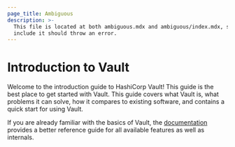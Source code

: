 ```yaml
---
page_title: Ambiguous
description: >-
  This file is located at both ambiguous.mdx and ambiguous/index.mdx, so trying to
  include it should throw an error.
---
```


# Introduction to Vault

Welcome to the introduction guide to HashiCorp Vault! This guide is the best
place to get started with Vault. This guide covers what Vault is, what problems
it can solve, how it compares to existing software, and contains a quick start
for using Vault.

If you are already familiar with the basics of Vault, the
[documentation](/docs) provides a better reference guide for all
available features as well as internals.
